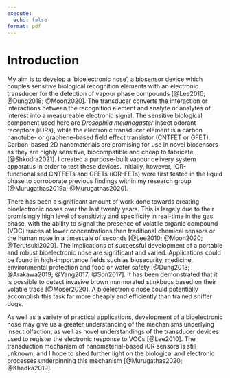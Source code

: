 ```yaml
---
execute: 
  echo: false
format: pdf
---
```


# Introduction

My aim is to develop a 'bioelectronic nose', a biosensor device which couples sensitive biological recognition elements with an electronic transducer for the detection of vapour phase compounds [@Lee2010; @Dung2018; @Moon2020]. The transducer converts the interaction or interactions between the recognition element and analyte or analytes of interest into a measureable electronic signal. The sensitive biological component used here are *Drosophila melanogaster* insect odorant receptors (iORs), while the electronic transducer element is a carbon nanotube- or graphene-based field effect transistor (CNTFET or GFET). Carbon-based 2D nanomaterials are promising for use in novel biosensors as they are highly sensitive, biocompatible and cheap to fabricate [@Shkodra2021]. I created a purpose-built vapour delivery system apparatus in order to test these devices. Initially, however, iOR-functionalised CNTFETs and GFETs (iOR-FETs) were first tested in the liquid phase to corroborate previous findings within my research group [@Murugathas2019a; @Murugathas2020].
    
There has been a significant amount of work done towards creating bioelectronic noses over the last twenty years. This is largely due to their promisingly high level of sensitivity and specificity in real-time in the gas phase, with the ability to signal the presence of volatile organic compound (VOC) traces at lower concentrations than traditional chemical sensors or the human nose in a timescale of seconds [@Lee2010; @Moon2020; @Terutsuki2020]. The implications of successful development of a portable and robust bioelectronic nose are significant and varied. Applications could be found in high-importance fields such as biosecurity, medicine, environmental protection and food or water safety [@Dung2018; @Arakawa2019; @Yang2017; @Son2017]. It has been demonstrated that it is possible to detect invasive brown marmorated stinkbugs based on their volatile trace [@Moser2020]. A bioelectronic nose could potentially accomplish this task far more cheaply and efficiently than trained sniffer dogs.

As well as a variety of practical applications, development of a bioelectronic nose may give us a greater understanding of the mechanisms underlying insect olfaction, as well as novel understandings of the transducer devices used to register the electronic response to VOCs [@Lee2010]. The transduction mechanism of nanomaterial-based iOR sensors is still unknown, and I hope to shed further light on the biological and electronic processes underpinning this mechanism [@Murugathas2020; @Khadka2019].  